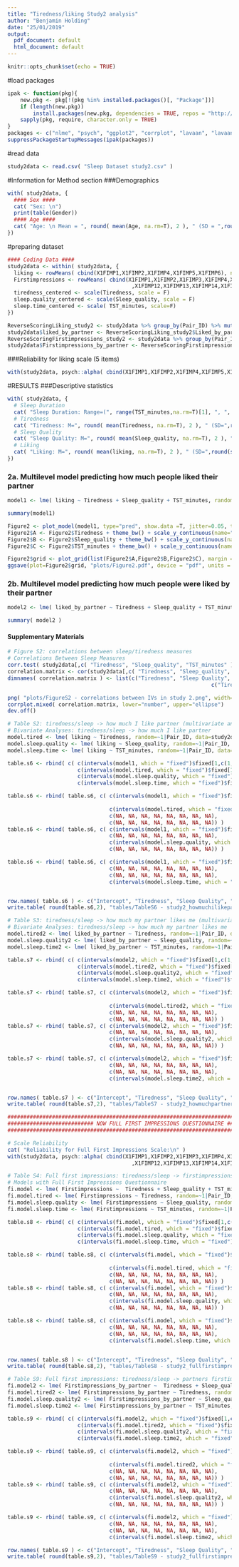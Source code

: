 ```yaml
---
title: "Tiredness/liking Study2 analysis"
author: "Benjamin Holding"
date: "25/01/2019"
output:
  pdf_document: default
  html_document: default
---
```

```r
knitr::opts_chunk$set(echo = TRUE)
```

#load packages
```r
ipak <- function(pkg){
    new.pkg <- pkg[!(pkg %in% installed.packages()[, "Package"])]
    if (length(new.pkg)) 
        install.packages(new.pkg, dependencies = TRUE, repos = "http://cran.us.r-project.org")
    sapply(pkg, require, character.only = TRUE)
} 
packages <- c("nlme", "psych", "ggplot2", "corrplot", "lavaan", "lavaan.survey", "semPlot", "tidyverse","sjPlot")
suppressPackageStartupMessages(ipak(packages))
```

#read data
```r
study2data <- read.csv( "Sleep Dataset study2.csv" )
```

#Information for Method section
###Demographics
```r
with( study2data, {
  #### Sex ####
  cat( "Sex: \n")
  print(table(Gender))
  #### Age ####
  cat( "Age: \n Mean = ", round( mean(Age, na.rm=T), 2 ), " (SD = ",round(sd(Age,na.rm=T),2), ")", sep="" )
})
```

#preparing dataset
```r
#### Coding Data ####
study2data <- within( study2data, {
  liking <- rowMeans( cbind(X1FIMP1,X1FIMP2,X1FIMP4,X1FIMP5,X1FIMP6), na.rm=T )
  Firstimpressions <- rowMeans( cbind(X1FIMP1,X1FIMP2,X1FIMP3,X1FIMP4,X1FIMP5,X1FIMP6,X1FIMP7,X1FIMP9,X1FIMP10,X1FIMP11
                                       ,X1FIMP12,X1FIMP13,X1FIMP14,X1FIMP15,X1FIMP16,X1FIMP17), na.rm=T )
  tiredness_centered <- scale(Tiredness, scale = F)
  sleep.quality_centered <- scale(Sleep_quality, scale = F)
  sleep.time_centered <- scale( TST_minutes, scale=F)
})

ReverseScoringLiking_study2 <- study2data %>% group_by(Pair_ID) %>% mutate(Liked_by_partner = rev(liking))
study2data$liked_by_partner <- ReverseScoringLiking_study2$Liked_by_partner
ReverseScoringFirstimpressions_study2 <- study2data %>% group_by(Pair_ID) %>% mutate(Firstimpressions_by_partner = rev(Firstimpressions))
study2data$Firstimpressions_by_partner <- ReverseScoringFirstimpressions_study2$Firstimpressions_by_partner


```

###Reliability for liking scale (5 items)
```r
with(study2data, psych::alpha( cbind(X1FIMP1,X1FIMP2,X1FIMP4,X1FIMP5,X1FIMP6) ) )
```

#RESULTS
###Descriptive statistics
```r
with( study2data, {
  # Sleep Duration
  cat( "Sleep Duration: Range=(", range(TST_minutes,na.rm=T)[1], ", ", range(TST_minutes,na.rm=T)[2], "), M=", round( mean(TST_minutes, na.rm=T), 2 ), " (SD=",round(sd(TST_minutes,na.rm=T),2), ")", "\n", sep="" )
  # Tiredness
  cat( "Tiredness: M=", round( mean(Tiredness, na.rm=T), 2 ), " (SD=",round(sd(Tiredness,na.rm=T),2), ")", "\n", sep="" )
  # Sleep Quality
  cat( "Sleep Quality: M=", round( mean(Sleep_quality, na.rm=T), 2 ), "(SD=",round(sd(Sleep_quality,na.rm=T),2),")", "\n", sep="" )
  # Liking
  cat( "Liking: M=", round( mean(liking, na.rm=T), 2 ), " (SD=",round(sd(liking,na.rm=T),2), ")", "\n", sep="" )
})
```

### 2a. Multilevel model predicting how much people liked their partner
```r
model1 <- lme( liking ~ Tiredness + Sleep_quality + TST_minutes, random=~1|Pair_ID, data=study2data, na.action="na.exclude" )

summary(model1)

Figure2 <- plot_model(model1, type="pred", show.data =T, jitter=0.05, title = "") 
Figure2$A <- Figure2$Tiredness + theme_bw() + scale_y_continuous(name="Liking one's partner", limits=c(1,7), breaks=seq(1,7), labels=paste(seq(1,7),sep=",")) + scale_x_continuous(name="Tiredness", limits=c(1,10), breaks=seq(1,10), labels=paste(seq(1,10),sep=","))+ labs(tag = "A")
Figure2$B <- Figure2$Sleep_quality + theme_bw() + scale_y_continuous(name="Liking one's partner", limits=c(1,7), breaks=seq(1,7), labels=paste(seq(1,7),sep=",")) + scale_x_continuous(name="Sleep Quality", limits=c(1,5), breaks=seq(1,5), labels=paste(seq(1,5),sep=","))+ labs(tag = "B")
Figure2$C <- Figure2$TST_minutes + theme_bw() + scale_y_continuous(name="Liking one's partner", limits=c(1,7), breaks=seq(1,7), labels=paste(seq(1,7),sep=",")) + scale_x_continuous(name="Sleep duration (hours)", limits=c(90,690), breaks=c(120,240,360,480,600), labels=c(2,4,6,8,10))+ labs(tag = "C")

Figure2$grid <- plot_grid(list(Figure2$A,Figure2$B,Figure2$C), margin = c(0.2, 0.2, 0.2, 0.2))
ggsave(plot=Figure2$grid, "plots/Figure2.pdf", device = "pdf", units = "cm", width = 20, height = 20)
```


### 2b. Multilevel model predicting how much people were liked by their partner
```r
model2 <- lme( liked_by_partner ~ Tiredness + Sleep_quality + TST_minutes, random=~1|Pair_ID, data=study2data, na.action="na.exclude" )

summary( model2 )
```

#### Supplementary Materials
```r

# Figure S2: correlations between sleep/tiredness measures
# Correlations Between Sleep Measures
corr.test( study2data[,c( "Tiredness", "Sleep_quality", "TST_minutes" )] )
correlation.matrix <- cor(study2data[,c( "Tiredness", "Sleep_quality", "TST_minutes" )], use="pairwise.complete.obs")
dimnames( correlation.matrix ) <- list(c("Tiredness", "Sleep Quality", "Sleep Time"),
                                                                c("Tiredness", "Sleep Quality", "Sleep Time"))

png( "plots/FigureS2 - correlations between IVs in study 2.png", width=680 )
corrplot.mixed( correlation.matrix, lower="number", upper="ellipse")
dev.off()

# Table S2: tiredness/sleep -> how much I like partner (multivariate and bivariate models)
# Bivariate Analyses: tiredness/sleep -> how much I like partner
model.tired <- lme( liking ~ Tiredness, random=~1|Pair_ID, data=study2data, na.action="na.exclude" ); summary( model.tired )
model.sleep.quality <- lme( liking ~ Sleep_quality, random=~1|Pair_ID, data=study2data, na.action="na.exclude" ); summary( model.sleep.quality )
model.sleep.time <- lme( liking ~ TST_minutes, random=~1|Pair_ID, data=study2data, na.action="na.exclude" ); summary( model.sleep.time )

table.s6 <- rbind( c( c(intervals(model1, which = "fixed")$fixed[1,c(1,3)],summary(model1)$tTable[1,],NA), 
                      c(intervals(model.tired, which = "fixed")$fixed[1,c(1,3)],summary(model.tired)$tTable[1,],NA ), 
                      c(intervals(model.sleep.quality, which = "fixed")$fixed[1,c(1,3)],summary(model.sleep.quality)$tTable[1,],NA ),
                      c(intervals(model.sleep.time, which = "fixed")$fixed[1,c(1,3)],summary(model.sleep.time)$tTable[1,],NA )) )

table.s6 <- rbind( table.s6, c( c(intervals(model1, which = "fixed")$fixed[2,c(1,3)],summary(model1)$tTable[2,],sqrt(summary(model1)$tTable[2, 4]**2/(summary(model1)$tTable[2, 4]**2+summary(model1)$tTable[2, 3])) ), 
                                
                                c(intervals(model.tired, which = "fixed")$fixed[2,c(1,3)],summary(model.tired)$tTable[2,],sqrt(summary(model.tired)$tTable[2, 4]**2/(summary(model.tired)$tTable[2, 4]**2+summary(model.tired)$tTable[2, 3])) ),
                                c(NA, NA, NA, NA, NA, NA, NA, NA),
                                c(NA, NA, NA, NA, NA, NA, NA, NA)) )
table.s6 <- rbind( table.s6, c( c(intervals(model1, which = "fixed")$fixed[3,c(1,3)],summary(model1)$tTable[3,],sqrt(summary(model1)$tTable[3, 4]**2/(summary(model1)$tTable[3, 4]**2+summary(model1)$tTable[3, 3])) ), 
                                c(NA, NA, NA, NA, NA, NA, NA, NA), 
                                c(intervals(model.sleep.quality, which = "fixed")$fixed[2,c(1,3)],summary(model.sleep.quality)$tTable[2,],sqrt(summary(model.sleep.quality)$tTable[2, 4]**2/(summary(model.sleep.quality)$tTable[2, 4]**2+summary(model.sleep.quality)$tTable[2, 3])) ),
                                c(NA, NA, NA, NA, NA, NA, NA, NA)) )

table.s6 <- rbind( table.s6, c( c(intervals(model1, which = "fixed")$fixed[4,c(1,3)],summary(model1)$tTable[4,],sqrt(summary(model1)$tTable[4, 4]**2/(summary(model1)$tTable[4, 4]**2+summary(model1)$tTable[4, 3])) ), 
                                c(NA, NA, NA, NA, NA, NA, NA, NA), 
                                c(NA, NA, NA, NA, NA, NA, NA, NA),
                                c(intervals(model.sleep.time, which = "fixed")$fixed[2,c(1,3)],summary(model.sleep.time)$tTable[2,],sqrt(summary(model.sleep.time)$tTable[2, 4]**2/(summary(model.sleep.time)$tTable[2, 4]**2+summary(model.sleep.time)$tTable[2, 3])) )) )


row.names( table.s6 ) <- c("Intercept", "Tiredness", "Sleep Quality", "Sleep Time")
write.table( round(table.s6,2), "tables/TableS6 - study2_howmuchilikepartner.csv", sep=",", na="",col.names = NA)

# Table S3: tiredness/sleep -> how much my partner likes me (multivariate and bivariate models)
# Bivariate Analyses: tiredness/sleep -> how much my partner likes me
model.tired2 <- lme( liked_by_partner ~ Tiredness, random=~1|Pair_ID, data=study2data, na.action="na.exclude" ); summary( model.tired2 )
model.sleep.quality2 <- lme( liked_by_partner ~ Sleep_quality, random=~1|Pair_ID, data=study2data, na.action="na.exclude" ); summary( model.sleep.quality2 )
model.sleep.time2 <- lme( liked_by_partner ~ TST_minutes, random=~1|Pair_ID, data=study2data, na.action="na.exclude" ); summary( model.sleep.time2 )

table.s7 <- rbind( c( c(intervals(model2, which = "fixed")$fixed[1,c(1,3)],summary(model2)$tTable[1,],NA), 
                      c(intervals(model.tired2, which = "fixed")$fixed[1,c(1,3)],summary(model.tired2)$tTable[1,],NA ), 
                      c(intervals(model.sleep.quality2, which = "fixed")$fixed[1,c(1,3)],summary(model.sleep.quality2)$tTable[1,],NA ),
                      c(intervals(model.sleep.time2, which = "fixed")$fixed[1,c(1,3)],summary(model.sleep.time2)$tTable[1,],NA )) )

table.s7 <- rbind( table.s7, c( c(intervals(model2, which = "fixed")$fixed[2,c(1,3)],summary(model2)$tTable[2,],sqrt(summary(model2)$tTable[2, 4]**2/(summary(model2)$tTable[2, 4]**2+summary(model2)$tTable[2, 3])) ), 
                                
                                c(intervals(model.tired2, which = "fixed")$fixed[2,c(1,3)],summary(model.tired2)$tTable[2,],sqrt(summary(model.tired2)$tTable[2, 4]**2/(summary(model.tired2)$tTable[2, 4]**2+summary(model.tired2)$tTable[2, 3])) ),
                                c(NA, NA, NA, NA, NA, NA, NA, NA),
                                c(NA, NA, NA, NA, NA, NA, NA, NA)) )
table.s7 <- rbind( table.s7, c( c(intervals(model2, which = "fixed")$fixed[3,c(1,3)],summary(model2)$tTable[3,],sqrt(summary(model2)$tTable[3, 4]**2/(summary(model2)$tTable[3, 4]**2+summary(model2)$tTable[3, 3])) ), 
                                c(NA, NA, NA, NA, NA, NA, NA, NA), 
                                c(intervals(model.sleep.quality2, which = "fixed")$fixed[2,c(1,3)],summary(model.sleep.quality2)$tTable[2,],sqrt(summary(model.sleep.quality2)$tTable[2, 4]**2/(summary(model.sleep.quality2)$tTable[2, 4]**2+summary(model.sleep.quality2)$tTable[2, 3])) ),
                                c(NA, NA, NA, NA, NA, NA, NA, NA)) )

table.s7 <- rbind( table.s7, c( c(intervals(model2, which = "fixed")$fixed[4,c(1,3)],summary(model2)$tTable[4,],sqrt(summary(model2)$tTable[4, 4]**2/(summary(model2)$tTable[4, 4]**2+summary(model2)$tTable[4, 3])) ), 
                                c(NA, NA, NA, NA, NA, NA, NA, NA), 
                                c(NA, NA, NA, NA, NA, NA, NA, NA),
                                c(intervals(model.sleep.time2, which = "fixed")$fixed[2,c(1,3)],summary(model.sleep.time2)$tTable[2,],sqrt(summary(model.sleep.time2)$tTable[2, 4]**2/(summary(model.sleep.time2)$tTable[2, 4]**2+summary(model.sleep.time2)$tTable[2, 3])) )) )


row.names( table.s7 ) <- c("Intercept", "Tiredness", "Sleep Quality", "Sleep Time")
write.table( round(table.s7,2), "tables/TableS7 - study2_howmuchpartnerlikeme.csv", sep=",", na="",col.names = NA)

#########################################################################################################
########################### NOW FULL FIRST IMPRESSIONS QUESTIONNAIRE ####################################
#########################################################################################################

# Scale Reliability
cat( "Reliability for Full First Impressions Scale:\n" )
with(study2data, psych::alpha( cbind(X1FIMP1,X1FIMP2,X1FIMP3,X1FIMP4,X1FIMP5,X1FIMP6,X1FIMP7,X1FIMP9,X1FIMP10,X1FIMP11
                                       ,X1FIMP12,X1FIMP13,X1FIMP14,X1FIMP15,X1FIMP16,X1FIMP17) ) )

# Table S4: Full first impressions: tiredness/sleep -> firstimpressions of partner (multivariate and bivariate models)
# Models with Full First Impressions Questionnaire
fi.model <- lme( Firstimpressions ~  Tiredness + Sleep_quality + TST_minutes, random=~1|Pair_ID, data=study2data, na.action="na.exclude" ); summary( fi.model )
fi.model.tired <- lme( Firstimpressions ~ Tiredness, random=~1|Pair_ID, data=study2data, na.action="na.exclude" ); summary( fi.model.tired )
fi.model.sleep.quality <- lme( Firstimpressions ~ Sleep_quality, random=~1|Pair_ID, data=study2data, na.action="na.exclude" ); summary( fi.model.sleep.quality )
fi.model.sleep.time <- lme( Firstimpressions ~ TST_minutes, random=~1|Pair_ID, data=study2data, na.action="na.exclude" ); summary( fi.model.sleep.time )

table.s8 <- rbind( c( c(intervals(fi.model, which = "fixed")$fixed[1,c(1,3)],summary(fi.model)$tTable[1,],NA ), 
                      c(intervals(fi.model.tired, which = "fixed")$fixed[1,c(1,3)],summary(fi.model.tired)$tTable[1,],NA ),
                      c(intervals(fi.model.sleep.quality, which = "fixed")$fixed[1,c(1,3)],summary(fi.model.sleep.quality)$tTable[1,],NA ),
                      c(intervals(fi.model.sleep.time, which = "fixed")$fixed[1,c(1,3)],summary(fi.model.sleep.time)$tTable[1,],NA )) )

table.s8 <- rbind( table.s8, c( c(intervals(fi.model, which = "fixed")$fixed[2,c(1,3)],summary(fi.model)$tTable[2,],sqrt(summary(fi.model)$tTable[2, 4]**2/(summary(fi.model)$tTable[2, 4]**2+summary(fi.model)$tTable[2, 3])) ), 
                                
                                c(intervals(fi.model.tired, which = "fixed")$fixed[2,c(1,3)],summary(fi.model.tired)$tTable[2,],sqrt(summary(fi.model.tired)$tTable[2, 4]**2/(summary(fi.model.tired)$tTable[2, 4]**2+summary(fi.model.tired)$tTable[2, 3])) ),
                                c(NA, NA, NA, NA, NA, NA, NA, NA),
                                c(NA, NA, NA, NA, NA, NA, NA, NA)) )
table.s8 <- rbind( table.s8, c( c(intervals(fi.model, which = "fixed")$fixed[3,c(1,3)],summary(fi.model)$tTable[3,],sqrt(summary(fi.model)$tTable[3, 4]**2/(summary(fi.model)$tTable[3, 4]**2+summary(fi.model)$tTable[3, 3])) ), 
                                c(NA, NA, NA, NA, NA, NA, NA, NA), 
                                c(intervals(fi.model.sleep.quality, which = "fixed")$fixed[2,c(1,3)],summary(fi.model.sleep.quality)$tTable[2,],sqrt(summary(fi.model.sleep.quality)$tTable[2, 4]**2/(summary(fi.model.sleep.quality)$tTable[2, 4]**2+summary(fi.model.sleep.quality)$tTable[2, 3])) ),
                                c(NA, NA, NA, NA, NA, NA, NA, NA)) )

table.s8 <- rbind( table.s8, c( c(intervals(fi.model, which = "fixed")$fixed[4,c(1,3)],summary(fi.model)$tTable[4,],sqrt(summary(fi.model)$tTable[4, 4]**2/(summary(fi.model)$tTable[4, 4]**2+summary(fi.model)$tTable[4, 3])) ), 
                                c(NA, NA, NA, NA, NA, NA, NA, NA), 
                                c(NA, NA, NA, NA, NA, NA, NA, NA),
                                c(intervals(fi.model.sleep.time, which = "fixed")$fixed[2,c(1,3)],summary(fi.model.sleep.time)$tTable[2,],sqrt(summary(fi.model.sleep.time)$tTable[2, 4]**2/(summary(fi.model.sleep.time)$tTable[2, 4]**2+summary(fi.model.sleep.time)$tTable[2, 3])) )) )


row.names( table.s8 ) <- c("Intercept", "Tiredness", "Sleep Quality", "Sleep Time")
write.table( round(table.s8,2), "tables/TableS8 - study2_fullfirstimpressions_ofpartner.csv", sep=",", na="",col.names = NA)

# Table S9: Full first impressions: tiredness/sleep -> partners firstimpressions of me (multivariate and bivariate models)
fi.model2 <- lme( Firstimpressions_by_partner ~  Tiredness + Sleep_quality + TST_minutes, random=~1|Pair_ID, data=study2data, na.action="na.exclude" ); summary( fi.model2 )
fi.model.tired2 <- lme( Firstimpressions_by_partner ~ Tiredness, random=~1|Pair_ID, data=study2data, na.action="na.exclude" ); summary( fi.model.tired2 )
fi.model.sleep.quality2 <- lme( Firstimpressions_by_partner ~ Sleep_quality, random=~1|Pair_ID, data=study2data, na.action="na.exclude" ); summary( fi.model.sleep.quality2 )
fi.model.sleep.time2 <- lme( Firstimpressions_by_partner ~ TST_minutes, random=~1|Pair_ID, data=study2data, na.action="na.exclude" ); summary( fi.model.sleep.time2 )

table.s9 <- rbind( c( c(intervals(fi.model2, which = "fixed")$fixed[1,c(1,3)],summary(fi.model2)$tTable[1,],NA ), 
                      c(intervals(fi.model.tired2, which = "fixed")$fixed[1,c(1,3)],summary(fi.model.tired2)$tTable[1,],NA ),
                      c(intervals(fi.model.sleep.quality2, which = "fixed")$fixed[1,c(1,3)],summary(fi.model.sleep.quality2)$tTable[1,],NA ),
                      c(intervals(fi.model.sleep.time2, which = "fixed")$fixed[1,c(1,3)],summary(fi.model.sleep.time2)$tTable[1,],NA )) )

table.s9 <- rbind( table.s9, c( c(intervals(fi.model2, which = "fixed")$fixed[2,c(1,3)],summary(fi.model2)$tTable[2,],sqrt(summary(fi.model2)$tTable[2, 4]**2/(summary(fi.model2)$tTable[2, 4]**2+summary(fi.model2)$tTable[2, 3])) ), 
                                
                                c(intervals(fi.model.tired2, which = "fixed")$fixed[2,c(1,3)],summary(fi.model.tired2)$tTable[2,],sqrt(summary(fi.model.tired2)$tTable[2, 4]**2/(summary(fi.model.tired2)$tTable[2, 4]**2+summary(fi.model.tired2)$tTable[2, 3])) ),
                                c(NA, NA, NA, NA, NA, NA, NA, NA),
                                c(NA, NA, NA, NA, NA, NA, NA, NA)) )
table.s9 <- rbind( table.s9, c( c(intervals(fi.model2, which = "fixed")$fixed[3,c(1,3)],summary(fi.model2)$tTable[3,],sqrt(summary(fi.model2)$tTable[3, 4]**2/(summary(fi.model2)$tTable[3, 4]**2+summary(fi.model2)$tTable[3, 3])) ), 
                                c(NA, NA, NA, NA, NA, NA, NA, NA), 
                                c(intervals(fi.model.sleep.quality2, which = "fixed")$fixed[2,c(1,3)],summary(fi.model.sleep.quality2)$tTable[2,],sqrt(summary(fi.model.sleep.quality2)$tTable[2, 4]**2/(summary(fi.model.sleep.quality2)$tTable[2, 4]**2+summary(fi.model.sleep.quality2)$tTable[2, 3])) ),
                                c(NA, NA, NA, NA, NA, NA, NA, NA)) )

table.s9 <- rbind( table.s9, c( c(intervals(fi.model2, which = "fixed")$fixed[4,c(1,3)],summary(fi.model2)$tTable[4,],sqrt(summary(fi.model2)$tTable[4, 4]**2/(summary(fi.model2)$tTable[4, 4]**2+summary(fi.model2)$tTable[4, 3])) ), 
                                c(NA, NA, NA, NA, NA, NA, NA, NA), 
                                c(NA, NA, NA, NA, NA, NA, NA, NA),
                                c(intervals(fi.model.sleep.time2, which = "fixed")$fixed[2,c(1,3)],summary(fi.model.sleep.time2)$tTable[2,],sqrt(summary(fi.model.sleep.time2)$tTable[2, 4]**2/(summary(fi.model.sleep.time2)$tTable[2, 4]**2+summary(fi.model.sleep.time2)$tTable[2, 3])) )) )

row.names( table.s9 ) <- c("Intercept", "Tiredness", "Sleep Quality", "Sleep Time")
write.table( round(table.s9,2), "tables/TableS9 - study2_fullfirstimpressions_ofme.csv", sep=",", na="",col.names = NA)
```
